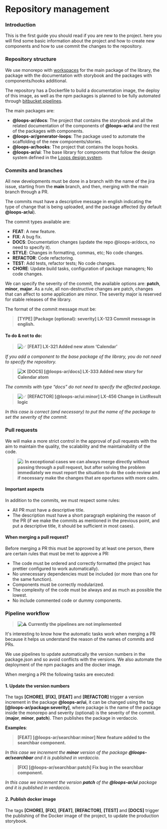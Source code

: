 
<Meta title="2. Guides / Repository management" />

# Repository management

<LoopsMeta readingTime={10} author="Pablo Androetto" />

### Introduction

This is the first guide you should read if you are new to the project. here you will find some basic information about the project and how to create new components and how to use commit the changes to the repository.

### Repository structure

We use monorepo with [workspaces](https://docs.npmjs.com/cli/v7/using-npm/workspaces) for the main package of the library, the package with the documentation with storybook and the packages with components/hooks additional.

The repository has a Dockerfile to build a documentation image, the deploy of this image, as well as the npm packages is planned to be fully automated through [bitbucket pipelines](https://bitbucket.org/product/es/features/pipelines).

The main packages are:

- **@loops-ar/docs**: The project that contains the storybook and all the related documentation of the components of **@loops-ar/ui** and the rest of the packages with components.
- **@loops-ar/generator-loops**: The package used to automate the scaffolding of the new components/stories.
- **@loops-ar/hooks**: The project that contains the loops hooks.
- **@loops-ar/ui**: The base library for components that follow the design system defined in the [Loops design system](https://www.figma.com/file/h5URPewC3mozozTTnOCGsG/Loops-ar).

### Commits and branches

All new developments must be done in a branch with the name of the jira issue, starting from the **main** branch, and then, merging with the main branch through a PR.

The commits must have a descriptive message in english indicating the type of change that is being uploaded, and the package affected (by default **@loops-ar/ui**).

The commit types available are:

- **FEAT**: A new feature.
- **FIX**: A bug fix.
- **DOCS**: Documentation changes (update the repo @loops-ar/docs, no need to specify it).
- **STYLE**: Changes in formatting, commas, etc; No code changes.
- **REFACTOR**: Code refactoring.
- **TEST**: Add tests, refactor tests; No code changes.
- **CHORE**: Update build tasks, configuration of package managers; No code changes.

We can specify the severity of the commit, the available options are: **patch**, **minor**, **major**. As a rule, all non-destructive changes are patch, changes that can affect to some application are minor. The severity major is reserved for stable releases of the library.

The format of the commit message must be:

> **[TYPE] [Package (optional): severity] LX-123 Commit message in english.**

#### To do & not to do:

> ![✅](https://twemoji.maxcdn.com/16x16/2705.png) **[FEAT] LX-321 Added new atom ‘Calendar’**

_If you add a component to the base package of the library, you do not need to specify the repository._

> ![❌️](https://twemoji.maxcdn.com/16x16/274c.png) **[DOCS] [@loops-ar/docs] LX-333 Added new story for Calendar atom**

_The commits with type “docs” do not need to specify the affected package._

> ![✅](https://twemoji.maxcdn.com/16x16/2705.png) **[REFACTOR] [@loops-ar/ui:minor] LX-456 Change in ListResult logic**

_In this case is correct (and necessary) to put the name of the package to set the severity of the commit._

### Pull requests

We will make a more strict control in the approval of pull requests with the aim to maintain the quality, the scalability and the maintainability of the code.

> ![ℹ️](https://twemoji.maxcdn.com/16x16/2139.png) **In **exceptional** cases we can always merge directly without passing through a pull request, but after solving the problem immediately we must report the situation to do the code review and if necessary make the changes that are oportunos with more calm.**

#### Important aspects

In addition to the commits, we must respect some rules:

- All PR must have a descriptive title.
- The description must have a short paragraph explaining the reason of the PR (if we make the commits as mentioned in the previous point, and put a descriptive title, it should be sufficient in most cases).

#### When merging a pull request?

Before merging a PR this must be approved by at least one person, there are certain rules that must be met to approve a PR:

- The code must be ordered and correctly formatted (the project has prettier configured to work automatically).
- No unnecessary dependencies must be included (or more than one for the same function).
- Components must be correctly modularized.
- The complexity of the code must be always and as much as possible the lowest.
- No include commented code or dummy components.

### Pipeline workflow

<!-- TODO: Remove this comment when the project pipelines are impemented -->

> ![⚠️](https://twemoji.maxcdn.com/16x16/26a0.png) **Currently the pipelines are not implemented**

It's interesting to know how the automatic tasks work when merging a PR because it helps us understand the reason of the names of commits and PRs.

We use pipelines to update automatically the version numbers in the package.json and so avoid conflicts with the versions. We also automate the deployment of the npm packages and the docker image.

When merging a PR the following tasks are executed:

#### 1. Update the version numbers

The tags **[CHORE]**, **[FIX]**, **[FEAT]** and **[REFACTOR]** trigger a version increment in the package **@loops-ar/ui**, it can be changed using the tag **[@loops-ar/package:severity]**, where package is the name of the package inside the monorepo and severity (optional) is the severity of the commit. (**major**, **minor**, **patch**). Then publishes the package in verdaccio.

**Examples**:

> **[FEAT] [@loops-ar/searchbar:minor] New feature added to the searchbar component.**

_In this case we increment the **minor** version of the package **@loops-ar/searchbar** and it is published in verdaccio._

> **[FIX] [@loops-ar/searchbar:patch] Fix bug in the searchbar component.**

_In this case we increment the version **patch** of the **@loops-ar/ui** package and it is published in verdaccio._

#### 2. Publish docker image

The tags **[CHORE]**, **[FIX]**, **[FEAT]**, **[REFACTOR]**, **[TEST]** and **[DOCS]** trigger the publishing of the Docker image of the project, to update the production storybook.
